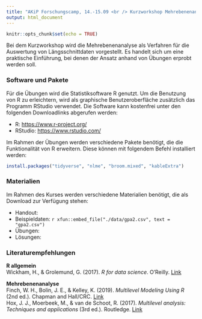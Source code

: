 ```yaml
---
title: "AKiP Forschungscamp, 14.-15.09 <br /> Kurzworkshop Mehrebenenanalyse"
output: html_document
---
```


```r
knitr::opts_chunk$set(echo = TRUE)
```

Bei dem Kurzworkshop wird die Mehrebenenanalyse als Verfahren für die Auswertung von Längsschnittdaten vorgestellt. Es handelt sich um eine praktische Einführung, bei denen der Ansatz anhand von Übungen erprobt werden soll.

### Software und Pakete
Für die Übungen wird die Statistiksoftware R genutzt. Um die Benutzung von R zu erleichtern, wird als graphische Benutzeroberfläche zusätzlich das Programm RStudio verwendet. Die Software kann kostenfrei unter den folgenden Downloadlinks abgerufen werden:

- R: [https://www.r-project.org/](https://ftp.fau.de/cran/)
- RStudio: [https://www.rstudio.com/](https://www.rstudio.com/products/rstudio/download/#download)

Im Rahmen der Übungen werden verschiedene Pakete benötigt, die die Funktionalität von R erweitern. Diese können mit folgendem Befehl installiert werden:

```r
install.packages("tidyverse", "nlme", "broom.mixed", "kableExtra")
```

### Materialien
Im Rahmen des Kurses werden verschiedene Materialien benötigt, die als Download zur Verfügung stehen:

- Handout:
- Beispieldaten: `r xfun::embed_file("./data/gpa2.csv", text = "gpa2.csv")`
- Übungen: 
- Lösungen: 

### Literaturempfehlungen
**R allgemein**\
Wickham, H., & Grolemund, G. (2017). *R for data science*. O'Reilly. [Link](https://r4ds.had.co.nz/)

**Mehrebenenanalyse** \
Finch, W. H., Bolin, J. E., & Kelley, K. (2019). *Multilevel Modeling Using R* (2nd ed.). Chapman and Hall/CRC. [Link](https://doi.org/10.1201/9781351062268)\
Hox, J. J., Moerbeek, M., & van de Schoot, R. (2017). *Multilevel analysis: Techniques and applications* (3rd ed.). Routledge. [Link](https://multilevel-analysis.sites.uu.nl/)
